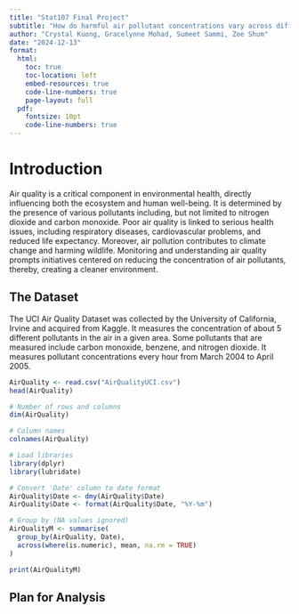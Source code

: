 ```yaml
---
title: "Stat107 Final Project"
subtitle: "How do harmful air pollutant concentrations vary across different months within a year?"
author: "Crystal Kuong, Gracelynne Mohad, Sumeet Sammi, Zoe Shum"
date: "2024-12-13"
format:
  html:
    toc: true
    toc-location: left
    embed-resources: true
    code-line-numbers: true
    page-layout: full
  pdf:
    fontsize: 10pt
    code-line-numbers: true
---
```


# Introduction

Air quality is a critical component in environmental health, directly influencing both the ecosystem and human well-being. It is determined by the presence of various pollutants including, but not limited to nitrogen dioxide and carbon monoxide. Poor air quality is linked to serious health issues, including respiratory diseases, cardiovascular problems, and reduced life expectancy. Moreover, air pollution contributes to climate change and harming wildlife. Monitoring and understanding air quality prompts initiatives centered on reducing the concentration of air pollutants, thereby, creating a cleaner environment.

## The Dataset

The UCI Air Quality Dataset was collected by the University of California, Irvine and acquired from Kaggle. It measures the concentration of about 5 different pollutants in the air in a given area. Some pollutants that are measured include carbon monoxide, benzene, and nitrogen dioxide. It measures pollutant concentrations every hour from March 2004 to April 2005.

```r
AirQuality <- read.csv("AirQualityUCI.csv")
head(AirQuality)

# Number of rows and columns
dim(AirQuality)

# Column names
colnames(AirQuality)

# Load libraries
library(dplyr)
library(lubridate)

# Convert 'Date' column to date format
AirQuality$Date <- dmy(AirQuality$Date)
AirQuality$Date <- format(AirQuality$Date, "%Y-%m")

# Group by (NA values ignored)
AirQualityM <- summarise(
  group_by(AirQuality, Date),
  across(where(is.numeric), mean, na.rm = TRUE)
)

print(AirQualityM)
```

## Plan for Analysis
